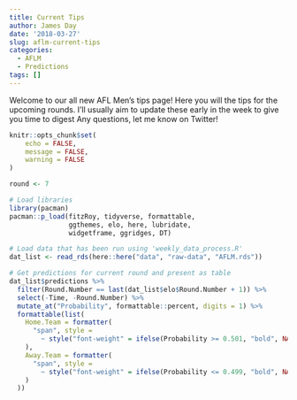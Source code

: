 ```yaml
---
title: Current Tips
author: James Day
date: '2018-03-27'
slug: aflm-current-tips
categories:
  - AFLM
  - Predictions
tags: []
---
```


Welcome to our all new AFL Men's tips page! Here you will the tips for the upcoming rounds. I'll usually aim to update these early in the week to give you time to digest Any questions, let me know on Twitter! 

```r
knitr::opts_chunk$set(
	echo = FALSE,
	message = FALSE,
	warning = FALSE
)

round <- 7 
```

```r
# Load libraries
library(pacman)
pacman::p_load(fitzRoy, tidyverse, formattable, 
               ggthemes, elo, here, lubridate, 
               widgetframe, ggridges, DT)

# Load data that has been run using 'weekly_data_process.R'
dat_list <- read_rds(here::here("data", "raw-data", "AFLM.rds"))

# Get predictions for current round and present as table
dat_list$predictions %>%
  filter(Round.Number == last(dat_list$elo$Round.Number + 1)) %>%
  select(-Time, -Round.Number) %>%
  mutate_at("Probability", formattable::percent, digits = 1) %>%
  formattable(list(
    Home.Team = formatter(
      "span", style =
        ~ style("font-weight" = ifelse(Probability >= 0.501, "bold", NA))
    ),
    Away.Team = formatter(
      "span", style =
        ~ style("font-weight" = ifelse(Probability <= 0.499, "bold", NA))
    )
  ))
```
